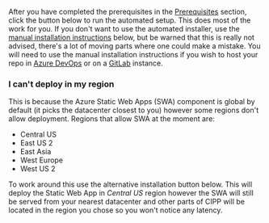 
After you have completed the prerequisites in the [Prerequisites](../prerequisites/) section, click the button below to run the automated setup. This does most of the work for you. If you don't want to use the automated installer, use the [manual installation instructions](#manual-instructions-here-be-dragons) below, but be warned that this is really not advised, there's a lot of moving parts where one could make a mistake. You will need to use the manual installation instructions if you wish to host your repo in [Azure DevOps](https://dev.azure.com) or on a [GitLab](https://www.gitlab.com) instance.

<a class="deploy-to-azure" href="https://portal.azure.com/#create/Microsoft.Template/uri/https%3A%2F%2Fraw.githubusercontent.com%2FKelvinTegelaar%2FCIPP%2Fmain%2Fdeployment%2FAzureDeploymentTemplate.json">
    <DeployToAzure />
</a>

### I can't deploy in my region

This is because the Azure Static Web Apps (SWA) component is global by default (it picks the datacenter closest to you) however some regions don't allow deployment. Regions that allow SWA at the moment are:

* Central US
* East US 2
* East Asia
* West Europe
* West US 2

To work around this use the alternative installation button below. This will deploy the Static Web App in *Central US* region however the SWA will still be served from your nearest datacenter and other parts of CIPP will be located in the region you chose so you won't notice any latency.

<a class="deploy-to-azure" href="https://portal.azure.com/#create/Microsoft.Template/uri/https%3A%2F%2Fraw.githubusercontent.com%2FKelvinTegelaar%2FCIPP%2Fmain%2Fdeployment%2FAzureDeploymentTemplate_regionoptions.json" target="_blank">
    <DeployToAzure />
</a>